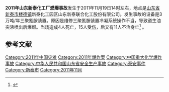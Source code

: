 {{expert|time=2015-09-01T01:31:03+00:00}}
{{Infobox Conflagration
|title=山东新泰联合化工股份有限公司“11·19”重大爆燃事故
|image=
|image_size=
|caption=
|map=
|map_size=
|location=[[山东省|山东省]][[新泰市|新泰市]][[楼德镇|楼德镇]]新泰化工园区山东新泰联合化工股份有限公司
|coordinates=
|date=2011年11月19日 14:00
|cause=
|areas=
|class=
|firefighters=
|fatalities=15
|injuries=4
|damages=
}}
'''2011年山东新泰化工厂燃爆事故'''发生于2011年11月19日14时左右，地点是[[山东省|山东省]][[新泰市|新泰市]][[楼德镇|楼德镇]]新泰化工园区山东新泰联合化工股份有限公司。发生事故的设备是3万吨/年三聚氰胺装置。原因是维修三聚氰胺装置冷凝系统操作不当，导致道生油突沸喷出后爆燃。当场造成4人死亡，15人受伤，后又有11人不治身亡<ref>{{cite web|author=国家安全生产监督管理总局|title=国家安全监管总局  关于山东新泰联合化工股份有限公司  “11•19”重大爆燃事故情况的通报|url=http://www.chinasafety.gov.cn/newpage/Contents/Channel_6288/2011/1125/157921/content_157921.htm|publisher=国家安全生产监督管理总局网站|accessdate=2011-11-25|date=2011年11月25日|archive-date=2012-07-20|archive-url=https://web.archive.org/web/20120720172754/http://www.chinasafety.gov.cn/newpage/Contents/Channel_6288/2011/1125/157921/content_157921.htm|dead-url=no}}</ref> 。

==参考文献==
<div class="references-small">
<references></references>
</div>
[[Category:2011年中国灾难|Category:2011年中国灾难]]
[[Category:2011年爆炸案|Category:2011年爆炸案]]
[[Category:中国重大化学爆炸事故|Category:中国重大化学爆炸事故]]
[[Category:中华人民共和国山东省安全生产事故|Category:中华人民共和国山东省安全生产事故]]
[[Category:泰安事件|Category:泰安事件]]
[[Category:新泰市|Category:新泰市]]
[[Category:2011年11月|Category:2011年11月]]